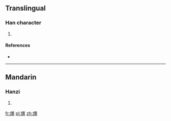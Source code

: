 ==Translingual==

===Han character===
{{Han char|rn=86|rad=火|as=12|sn=16|four=96881|canj=FWTC}}

# {{defn|Han|sort=火12}}

====References====
* {{Han ref|kx=0681.240|dkj=19383|hdz=32233.130|uh=71BC|ud=29116|bh=EA55|bd=59989}}

----

==Mandarin==

===Hanzi===
{{cmn-hanzi|pin=[[yì]] ([[yi4]])|wg=i<sup>4</sup>}}

# {{defn|lang=cmn|sort=火12}}

[[fr:熼]]
[[pl:熼]]
[[zh:熼]]